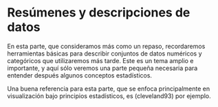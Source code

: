 # Resúmenes y descripciones de datos

En esta parte, que consideramos más como un repaso, recordaremos herramientas básicas para describir conjuntos de datos numéricos y categóricos que utilizaremos más tarde.
Este es un tema amplio e importante, y aquí sólo veremos una parte pequeña necesaria
para entender después algunos conceptos estadísticos.

Una buena referencia para esta parte, que se enfoca principalmente en visualización
bajo principios estadísticos, es (cleveland93) por ejemplo.


